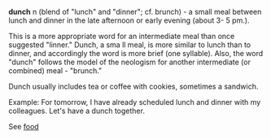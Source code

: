 '''dunch''' n (blend of "lunch" and "dinner"; cf. brunch) - a small meal between lunch and dinner in the late afternoon or early evening (about 3- 5 pm.).

This is a more appropriate word for an intermediate meal than once suggested "linner." Dunch, a sma ll meal,  is more similar to lunch than to dinner, and accordingly  the word is more brief (one syllable). Also, the word "dunch" follows the model of the  neologism for another intermediate (or combined) meal - "brunch."

Dunch usually includes tea or coffee with cookies, sometimes a sandwich.

Example:
For tomorrow, I have already scheduled lunch and dinner with my colleagues.  Let's have a dunch  together.

See [[food]]